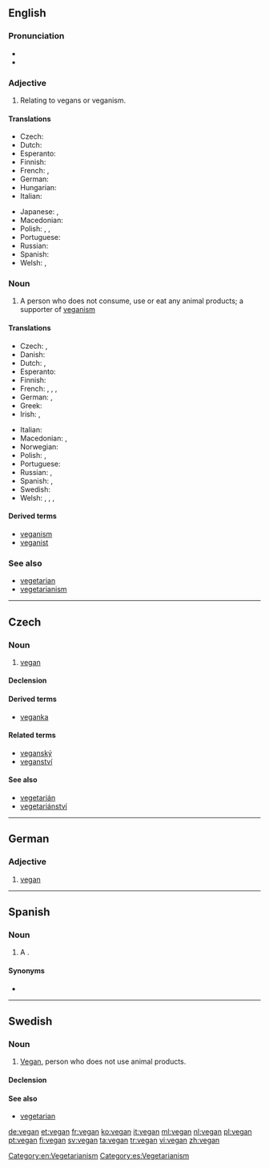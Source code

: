 {{also|Vegan}}
==English==
{{wikipedia}}

===Pronunciation===
* {{IPA|/ˈviːɡən/}}
* {{rhymes|iːɡən}}

===Adjective===
{{en-adj|-}}

# Relating to vegans or veganism.

====Translations====
{{trans-top|relating to vegans or veganism}}
* Czech: {{t|cs|veganský}}
* Dutch: {{t|nl|veganistisch}}
* Esperanto: {{t-|eo|vegana}}
* Finnish: {{t+|fi|vegaaninen}}
* French: {{t+|fr|végan|m}}, {{t+|fr|végane|m|f}}
* German: {{t+|de|vegan}}
* Hungarian: {{t-|hu|vega}}
* Italian: {{t|it|vegano}}
{{trans-mid}}
* Japanese: {{t-|ja|完全菜食主義者|tr=kanzen saishokushugisha|sc=Jpan}}, {{t-|ja|ビーガン|tr=bīgan|sc=Jpan}}
* Macedonian: {{t-|mk|вегански|tr=véganski}}
* Polish: {{t|pl|wegański|m}}, {{t|pl|wegańska|f}}, {{t|pl|wegańskie}}
* Portuguese: {{t+|pt|vegano|m}}
* Russian: {{t|ru|веганский|tr=véganskij, vegánskij}}
* Spanish: {{t-|es|vegano}}
* Welsh: {{t-|cy|feganaidd}}, {{t-|cy|figanaidd}}
{{trans-bottom}}

===Noun===
{{en-noun}}

# A person who does not consume, use or eat any animal products; a supporter of [[veganism]]

====Translations====
{{trans-top|supporter of veganism}}
* Czech: {{t-|cs|vegan|m}}, {{t-|cs|veganka|f}}
* Danish: {{t-|da|veganer}}
* Dutch: {{t|nl|veganist|m}}, {{t|nl|veganiste|f}}
* Esperanto: {{t-|eo|vegano}}
* Finnish: {{t+|fi|vegaani}}
* French: {{t|fr|végan|m}}, {{t|fr|végétalien|m}}, {{t|fr|végétalienne|f}}, {{t+|fr|végane|m|f}}
* German: {{t+|de|Veganer|m}}, {{t+|de|Veganerin|f}}
* Greek: {{t-|el|ακραιφνής χορτοφάγος|m|f|tr=akraifnís chortofágos}}
* Irish: {{t-|ga|veigeán|m}}, {{t-|ga|fíor-veigeatóir|m}}
{{trans-mid}}
* Italian: {{t|it|vegano|m}}
* Macedonian: {{t-|mk|веган|m|tr=végan}}, {{t-|mk|веганка|f|tr=véganka}}
* Norwegian: {{t-|no|veganer}}
* Polish: {{t+|pl|weganin|m}}, {{t+|pl|weganka|f}}
* Portuguese: {{t+|pt|vegano|m}}
* Russian: {{t|ru|веган|m|tr=végan, vegán|sc=Cyrl}}, {{t|ru|веганка|f|tr=véganka, vegánka|sc=Cyrl}}
* Spanish: {{t-|es|vegano|m}}, {{t-|es|vegana|f}}
* Swedish: {{t+|sv|vegan}}
* Welsh: {{t-|cy|fegan}}, {{t-|cy|figan}}, {{t-|cy|cigwrthodwr caeth|m}}, {{t-|cy|llysfwytäwr caeth|m}}
{{trans-bottom}}

====Derived terms====
* [[veganism]]
* [[veganist]]

===See also===
* [[vegetarian]]
* [[vegetarianism]]

[[Category:en:Vegetarianism]]

----

==Czech==

===Noun===
{{cs-noun|g=m}}

# [[vegan]] {{gloss|veganism supporter}}

====Declension====
{{cs-decl-noun-auto|ma|veg|a|n}}

====Derived terms====
* [[veganka]] {{qualifier|feminine form}}

====Related terms====
* [[veganský]]
* [[veganství]] {{n}}

====See also====
* [[vegetarián]] {{m}}
* [[vegetariánství]] {{n}}

----

==German==

===Adjective===
{{head|de|adjective}}

# [[#English|vegan]]

----

==Spanish==

===Noun===
{{es-noun|m}}

# A {{l/en|vegan}}.

====Synonyms====
* {{l/es|vegano}}

[[Category:es:Vegetarianism]]

----

==Swedish==

===Noun===
{{sv-noun|c}}

# [[#English|Vegan]], person who does not use animal products.

====Declension====
{{sv-noun-reg-r-c|2=vegane}}

====See also====
* [[vegetarian]]

[[de:vegan]]
[[et:vegan]]
[[fr:vegan]]
[[ko:vegan]]
[[it:vegan]]
[[ml:vegan]]
[[nl:vegan]]
[[pl:vegan]]
[[pt:vegan]]
[[fi:vegan]]
[[sv:vegan]]
[[ta:vegan]]
[[tr:vegan]]
[[vi:vegan]]
[[zh:vegan]]
